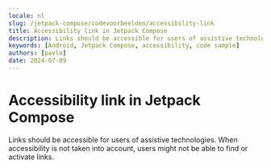 ```yaml
---
locale: nl
slug: /jetpack-compose/codevoorbeelden/accessibility-link
title: Accessibility link in Jetpack Compose
description: Links should be accessible for users of assistive technologies.
keywords: [Android, Jetpack Compose, accessibility, code sample]
authors: [pavlo]
date: 2024-07-09
---
```


# Accessibility link in Jetpack Compose

Links should be accessible for users of assistive technologies. When accessibility is not taken into account, users might not be able to find or activate links.

<CodeSample id="accessibility-link" platform="compose" locale="nl"/>
